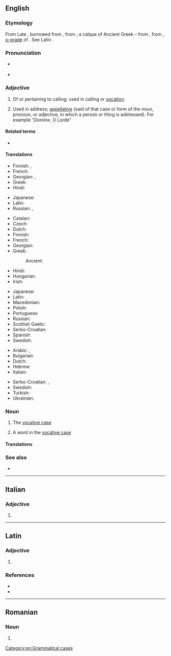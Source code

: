 ==English==
{{wikipedia|Vocative case}}

===Etymology===
From Late {{inh|en|enm}}, borrowed from {{bor|en|frm|vocatif}}, from {{der|en|la|vocātīvus||for calling}}; a calque of Ancient Greek {{m|grc|κλητῐκή||for calling; vocative case}} &ndash; from {{m|la|voco|vocāre|to call}}, from {{der|en|ine-pro||*wokʷ-}}, [[o-grade]] of {{m|ine-pro|*wekʷ-|t=give vocal utterance, speak}}. See Latin {{m|la|vōx}}.

===Pronunciation===
* {{a|GenAm}} {{IPA|en|/ˈvɑkətɪv/}}
* {{a|RP}} {{IPA|en|/ˈvɒkətɪv/}}

===Adjective===
{{en-adj}}

# Of or pertaining to calling; used in calling or [[vocation]].
# {{lb|en|grammar}} Used in address; [[appellative]] (said of that case or form of the noun, pronoun, or adjective, in which a person or thing is addressed). For example "''Domine'', O Lorde"

====Related terms====
* {{l|en|vocal}}

====Translations====
{{trans-top|of or pertaining to calling}}
* Finnish: {{t|fi|kutsumuksellinen}}, {{t|fi|kutsumus|alt=kutsumus-}}
* French: {{t+|fr|vocationnel}}
* Georgian: {{t+|ka|წოდებითი}}, {{t|ka|მოწოდებითი}}
* Greek: {{t+|el|κλητικός|}}
* Hindi: {{t+|hi|संबोधित|sc=Deva}}
{{trans-mid}}
* Japanese: {{t|ja|天職の|tr=tenshoku no}}
* Latin: {{t|la|vocātīvus}}
* Russian: {{t+|ru|призыва́ющий|}}, {{t+|ru|зову́щий|}}
{{trans-bottom}}

{{trans-top|grammar: used in address}}
* Catalan: {{t+|ca|vocatiu}}
* Czech: {{t|cs|vokativní}}
* Dutch: {{t+|nl|vocatief|m}}
* Finnish: {{t|fi|vokatiivinen}}
* French: {{t+|fr|vocatif|m}}
* Georgian: {{t+|ka|წოდებითი}}
* Greek: {{t+|el|κλητικός|}}
*: Ancient: {{t|grc|κλητικός}}
* Hindi: {{t+|hi|संबोधित|sc=Deva}}
* Hungarian: {{t+|hu|megszólító}}
* Irish: {{t+|ga|gairmeach}}
{{trans-mid}}
* Japanese: {{t|ja|呼格の|tr=kokaku no}}
* Latin: {{t|la|vocātīvus}}
* Macedonian: {{t|mk|вокатив|m|tr=vókativ}}
* Polish: {{t+|pl|wołacz|m}}
* Portuguese: {{t+|pt|vocativo}}
* Russian: {{t+|ru|зва́тельный|}}
* Scottish Gaelic: {{t|gd|gairmeach}}
* Serbo-Croatian: {{t+|sh|vokativan}}
* Spanish: {{t+|es|vocativo}}
* Swedish: {{t+|sv|vokativ}}
{{trans-bottom}}

{{checktrans-top}}
* Arabic: {{t-check|ar|مُنَادَى}}, {{t-check|ar|نَدَائِيّ}}
* Bulgarian: {{t-check|bg|зва́телен}}
* Dutch: {{t+check|nl|roeper|m}}
* Hebrew: {{t-check|he|של יחסת פנייה|f|tr=šel yakhasat peniyah|sc=Hebr}}
* Italian: {{t+check|it|vocativo}}
{{trans-mid}}
* Serbo-Croatian: {{t-check|sh|вокативни}}, {{t-check|sh|vokativni}}
* Swedish: {{t+check|sv|vokativ}}
* Turkish: {{t+check|tr|vokatif}}
* Ukrainian: {{t+check|uk|кличний}}
{{trans-bottom}}

===Noun===
{{en-noun}}

# {{lb|en|grammar}} The [[vocative case]]
# {{lb|en|grammar}} A word in the [[vocative case]]


====Translations====
{{trans-see|grammatical case|vocative case}}

===See also===
* {{l|en|interjection}}

[[Category:en:Grammatical cases]]

----

==Italian==

===Adjective===
{{head|it|adjective form}}

# {{feminine plural of|it|vocativo}}

----

==Latin==

===Adjective===
{{la-adj-form|vocātīve}}

# {{inflection of|la|vocātīvus||voc|m|s}}

===References===
* {{R:L&S}}
* {{R:Gaffiot}}

----

==Romanian==

===Noun===
{{head|ro|noun form|g=n-p}}

# {{plural of|ro|vocativ}}